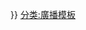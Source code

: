 {{Navbox
|name = Radio in Big Taipei-area
|title = [[大臺北地區]]的[[電台廣播|廣播]]
|group1style =background-color:Yellowgreen;
|group1 = FM
|list1  = [[世新廣播電台]] '''88.1''' &#124; [[國立臺灣藝術大學|台藝之聲]]實習電台 '''88.3''' &#124; [[銘傳大學]]實習電台 '''88.3''' &#124; [[輔仁大學|輔大之聲電台]] '''88.5'''（新莊、蘆洲、五股） &#124; [[華岡廣播電台]] '''88.5''' &#124; [[政大之聲]] '''88.7'''（政大方圓半徑1公里內） &#124; [[淡江之聲|淡江之聲]] '''88.7''' &#124; 北部調頻廣播電台 '''88.9''' &#124; [[快樂聯播網|全景廣播電台]] '''89.3''' &#124; 淡水河廣播電台 '''89.7''' &#124; [[城市廣播網|台北健康廣播電台]] '''90.1''' &#124; 大樹下廣播電台 '''90.5''' &#124; [[佳音廣播電台]] '''90.9''' &#124; [[好家庭廣播電台|台北都會休閒音樂台]] '''91.3''' &#124; [[POP Radio聯播網|POP Radio]] '''91.7''' &#124; [[飛碟聯播網|飛碟電台]] '''92.1''' &#124; [[亞洲廣播網|927魅力亞洲]] '''92.7''' &#124; [[台北廣播電台]] 都會資訊頻道 '''93.1''' &#124;  [[寶島客家廣播電台]] '''93.7''' &#124; [[警察廣播電台|警廣台北台]] '''94.3''' &#124; [[原住民族廣播電台]]  '''96.3''' &#124; [[綠色和平電台]] '''97.3''' &#124; [[愛心聯播網|台灣聲音廣播電台]] '''97.7''' &#124; [[台灣全民廣播電台|News98]] '''98.1''' &#124; [[寶島聯播網|寶島新聲廣播電臺]] '''98.5''' &#124; [[好事聯播網|好事989電台]] '''98.9''' &#124; [[愛樂電台]] '''99.7''' &#124; [[台北國際社區廣播電台|ICRT]] '''100.7''' &#124; [[國立教育廣播電臺|教育廣播電臺]] '''101.7''' &#124; [[幸福廣播電台]] '''102.5''' &#124;  [[中廣流行網]] '''103.3''' &#124; [[正聲廣播公司]]台北調頻台'''104.1''' &#124; [[警察廣播電臺|警廣全國治安交通網]]'''104.9''' &#124; [[講客廣播電臺]] '''105.9''' &#124; [[漢聲廣播電台]] '''106.5''' &#124; 北台灣之聲廣播電台 '''107.1''' &#124; [[HitFM聯播網|台北之音hit FM]] '''107.7'''
|group2style =
|group2 =AM
 |list2  = [[I go 531]] '''531''' &#124; [[復興廣播電臺|復興廣播電台兩岸資訊網]] '''558'''/'''909''' &#124; [[復興廣播電臺|復興廣播電台大陸網]] '''594'''／'''1089''' &#124; [[中廣新聞網]]'''648''' &#124; [[漢聲廣播電台]] '''684''' &#124; 世新廣播電台 '''729''' &#124; 基隆廣播電台 '''792''' &#124; [[正聲廣播公司]]台北調幅台 '''819 ''' &#124;  [[中廣鄉親網]] '''963''' &#124; 中華廣播公司（二台） '''1026''' &#124; [[台北廣播電台]] 喔海洋頻道 '''1134''' &#124; [[華聲廣播電台]] '''1152'''/'''1224''' &#124; [[復興崗實習廣播電台]]（[[國防大學 (中華民國)|國防大學]]） '''1278''' &#124; [[台灣廣播公司|台灣廣播公司臺北廣播電台]] '''1128'''/'''1323''' &#124; 中華廣播公司（一台） '''1350''' &#124; [[益世广播电台]] '''1404''' &#124; [[國立教育廣播電臺|教育廣播電臺]]台北調幅台 ''' 1494'''
|group5style = 
|group5 =鄰近地區廣播（FM）
|list5 = 飛揚調頻 '''89.5''' &#124; 心動音樂電台（新竹勞工之聲） '''89.9''' &#124; 大溪廣播電台 '''91.1''' &#124; 新客家廣播電台 '''93.5''' &#124; [[環宇廣播電台]] '''96.7''' &#124; 新聲廣播電台 '''99.3''' &#124; 國際廣播電台 '''101.1''' &#124; 桃園廣播電台 '''106.9'''

|belowstyle = text-align: left;
|below={{普通列表|
※88.1~88.7（校園電台）的收聽範圍為校園方圓10公里內
※新北部份地區（靠近桃園）可收聽台灣廣播公司大溪一台（AM 639）、中廣[[新竹市|新竹]]台新聞網（AM 882）
<div class{{=}}"center">[[Template:Radio_in_Big_Taipei-area|大臺北]] &#124; [[Template:Radio_in Hsinchu-Miaoli|竹苗]] &#124; [[Template:Radio in Taichung-area|中彰投・雲嘉]] &#124; [[Template:Radio in Kaohsiung-area|高雄、屏東]] &#124; [[Template:Radio-eland|宜蘭]] &#124; [[Template:Radio in matsu|馬祖]]</div>
}}
}}<noinclude>
[[分类:廣播模板]]
</noinclude>